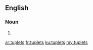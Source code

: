 ==English==

===Noun===
{{head|en|plural}}

# {{plural of|tuplet|lang=en|nocat=1}}

[[ar:tuplets]]
[[fr:tuplets]]
[[ku:tuplets]]
[[my:tuplets]]